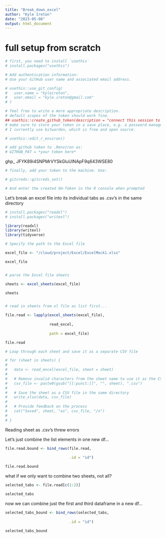```yaml
---
title: "Break_down_excel"
author: "Kyle Ireton"
date: "2023-05-08"
output: html_document
---
```


# full setup from scratch

```r
# first, you need to install `usethis`
# install.packages("usethis")
```


```r
# Add authentication information:
# Use your GitHub user name and associated email address.

# usethis::use_git_config(
#   user.name = "kyleireton",
#   user.email = "kyle.ireton@gmail.com"
# )

```


```r
# feel free to write a more appropriate description.
# default scopes of the token should work fine.
## usethis::create_github_token(description = "connect this session to github")
# make sure to store your token in a save place, e.g. a password manager.
# I currently use bitwarden, which is free and open source.
```


```r

# usethis::edit_r_environ()

# add github token to .Renviron as:
# GITHUB_PAT = *your token here*
```

ghp_
JFYK89i4SNPMrVYSkGluUlNApF9q643WSE80

```r
# finally, add your token to the machine. Use:

# gitcreds::gitcreds_set()

# And enter the created GH-Token in the R console when prompted

```

Let's break an excel file into its individual tabs as .csv's in the same directory

```r

# install.packages("readxl")
# install.packages("writexl")

library(readxl)
library(writexl)
library(tidyverse)

```


```r
# Specify the path to the Excel file

excel_file <- "/cloud/project/Excel/ExcelMock1.xlsx"

excel_file


# parse the Excel file sheets

sheets <- excel_sheets(excel_file)

sheets


# read in sheets from xl file as list first...

file.read <- lapply(excel_sheets(excel_file),
                    
                    read_excel,
                    
                    path = excel_file)

file.read

```


```r

# Loop through each sheet and save it as a separate CSV file

# for (sheet in sheets) {
#   
#   data <- read_excel(excel_file, sheet = sheet)
#   
#   # Remove invalid characters from the sheet name to use it as the CSV file name
#   csv_file <- paste0(gsub("[[:punct:]]", "", sheet), ".csv")
#   
#   # Save the sheet as a CSV file in the same directory
#   write_xlsx(data, csv_file)
#   
#   # Provide feedback on the process
#   cat("Saved", sheet, "as", csv_file, "/n")
#   
# }


```

Reading sheet as .csv's threw errors

Let's just combine the list elements in one new df...

```r

file.read.bound <- bind_rows(file.read,
                             
                             .id = "id")

file.read.bound

```

what if we only want to combine two sheets, not all? 

```r

selected_tabs <- file.read[c(1:2)] 

selected_tabs

```

now we can combine just the first and third dataframe in a new df...

```r

selected_tabs_bound <- bind_rows(selected_tabs,
                             
                             .id = "id")

selected_tabs_bound

```

